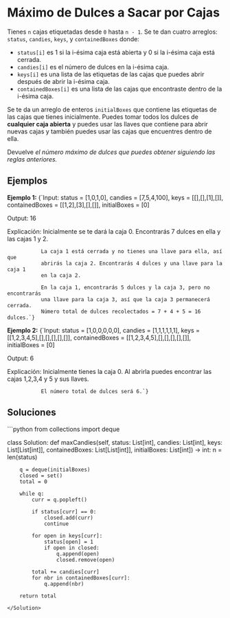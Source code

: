 # Máximo de Dulces a Sacar por Cajas

Tienes `n` cajas etiquetadas desde `0` hasta `n - 1`. Se te dan cuatro arreglos: `status`, `candies`, `keys`, y `containedBoxes` donde:

- `status[i]` es 1 si la i-ésima caja está abierta y 0 si la i-ésima caja está cerrada.
- `candies[i]` es el número de dulces en la i-ésima caja.
- `keys[i]` es una lista de las etiquetas de las cajas que puedes abrir después de abrir la i-ésima caja.
- `containedBoxes[i]` es una lista de las cajas que encontraste dentro de la i-ésima caja.

Se te da un arreglo de enteros `initialBoxes` que contiene las etiquetas de las cajas que tienes inicialmente. Puedes tomar todos los dulces de **cualquier caja abierta** y puedes usar las llaves que contiene para abrir nuevas cajas y también puedes usar las cajas que encuentres dentro de ella.

Devuelve *el número máximo de dulces que puedes obtener siguiendo las reglas anteriores.*

## Ejemplos

**Ejemplo 1:**
<TerminalOutput>
{`Input: status = [1,0,1,0], 
         candies = [7,5,4,100],
         keys = [[],[],[1],[]],
         containedBoxes = [[1,2],[3],[],[]],
         initialBoxes = [0]

Output: 16

Explicación: Inicialmente se te dará la caja 0. Encontrarás 7 dulces en ella
               y las cajas 1 y 2.
               
               La caja 1 está cerrada y no tienes una llave para ella, así que
               abrirás la caja 2. Encontrarás 4 dulces y una llave para la caja 1
               en la caja 2.
               
               En la caja 1, encontrarás 5 dulces y la caja 3, pero no encontrarás
               una llave para la caja 3, así que la caja 3 permanecerá cerrada.
               Número total de dulces recolectados = 7 + 4 + 5 = 16 dulces.`}
</TerminalOutput>

**Ejemplo 2:**
<TerminalOutput>
{`Input: status = [1,0,0,0,0,0],
         candies = [1,1,1,1,1,1],
         keys = [[1,2,3,4,5],[],[],[],[],[]],
         containedBoxes = [[1,2,3,4,5],[],[],[],[],[]],
         initialBoxes = [0]

Output: 6

Explicación: Inicialmente tienes la caja 0. Al abrirla puedes encontrar las cajas
               1,2,3,4 y 5 y sus llaves.
               
               El número total de dulces será 6.`}
</TerminalOutput>

## Soluciones

<Solution title="Python" icon="Python">
```python
from collections import deque

class Solution:
    def maxCandies(self, status: List[int], candies: List[int], keys: List[List[int]], containedBoxes: List[List[int]], initialBoxes: List[int]) -> int:
        n = len(status)
        
        q = deque(initialBoxes)
        closed = set()
        total = 0
        
        while q:
            curr = q.popleft()
            
            if status[curr] == 0:
                closed.add(curr)
                continue
            
            for open in keys[curr]:
                status[open] = 1
                if open in closed:
                    q.append(open)
                    closed.remove(open)
            
            total += candies[curr]
            for nbr in containedBoxes[curr]:
                q.append(nbr)
        
        return total
```
</Solution>